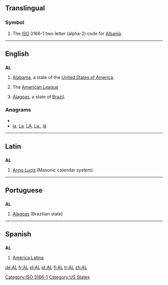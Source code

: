 {{also|Appendix:Variations of "al"}}
==Translingual==
===Symbol===
{{infl|mul|symbol}}
# The [[ISO]] 3166-1 two-letter (alpha-2) code for [[Albania]].

[[Category:ISO 3166-1]]
----

==English==

==={{abbreviation}}===
'''AL'''

# [[Alabama]], a state of the [[United States of America]].
# {{US}}{{Canada}}{{baseball}} The [[American League]]
# [[Alagoas]], a state of [[Brazil]].

===Anagrams===
* {{alphagram|al}}
* [[la#English|la]], [[La#English|La]], [[LA#English|LA]], [[La.#English|La.]], [[lä#English|lä]]


[[Category:US States]]

----

==Latin==

==={{abbreviation|la}}===
'''AL'''

# [[Anno Lucis]] (Masonic calendar system)

----

==Portuguese==

==={{abbreviation|pt}}===
'''AL'''

# [[Alagoas]] (Brazilian state)

----

==Spanish==

==={{abbreviation|es}}===
'''AL'''

# [[América Latina]]

[[de:AL]]
[[fr:AL]]
[[pl:AL]]
[[pt:AL]]
[[fi:AL]]
[[tr:AL]]
[[zh:AL]]
